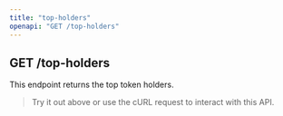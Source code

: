 ```yaml
---
title: "top-holders"
openapi: "GET /top-holders"
---
```


## GET /top-holders

This endpoint returns the top token holders.

> Try it out above or use the cURL request to interact with this API.
